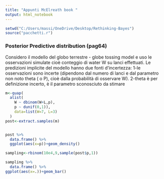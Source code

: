 ```yaml
---
title: "Appunti McElreath book "
output: html_notebook
---
```

```r
setwd("C:/Users/massi/OneDrive/Desktop/Rethinking-Bayes")
source("pacchetti.r")
```

<!-- ### FUNZIONI -->

<!-- sample()<-campiona distribuzioni  -->

<!-- dens() <- serve a plottare le distribuzioni a posteriori dopo che sono state campionate con sample  -->

<!-- PI()<-calcola l'intervallo in cui ricade una determinata % di valori della distribuzione a posteriori -->

<!-- HPDI()<- calcola l'intervallo che cattura i valori del parametro con la più alta probabilità a posteriori -->

<!-- chainmode()<- calcola la moda della distribuzione a posteriori sampled ( la massima stima a posteriori) -->

<!-- simplehist() <- serve a plottare un istogramma della distruibuzioni dei campioni simulati (posterior predictive distribution) -->


<!-- precis()<-restituisce i risultati di un modello fittato con la funzione map() o map2stan() -->

<!-- vcov()<-restituisce la matrice di varianza-covarianza tra i parametri stimati con un modello map() -->

<!-- extract.samples()<-campiona la distribuzione a posteriori ottenuta con map() -->


<!-- link() <- questa funzione campiona dalla distribuzione a post e poi calcola mu come funzione lineare di a beta e tutti i valori di X in caso di modello tipo: mu=a+b*X !!! -->


### Posterior Predictive distribution (pag64)

Considero il modello del globo terrestre - globe tossing model e uso le osservazioni simulate cioè
conteggio di water W su lanci effettuati. Le predizioni implicite del modello hanno due fonti d'incertezza:
1-le osservazioni sono incerte (dipendono dal numero di lanci e dal parametro non noto theta ( o P), cioè dalla
probabilità di osservare W).
2-theta è per definizione incerto, è il parametro sconosciuto da stimare



```r
m<-quap(
  alist(
    W ~ dbinom(W+L,p),
    p ~ dunif(0,1)), 
    data=list(W=7, L=3)
  )
post<-extract.samples(m)


post %>% 
  data.frame() %>% 
  ggplot(aes(x=p))+geom_density()

```



```r
sampling<-rbinom(10e4,9,sample(post$p,1))

sampling %>% 
  data.frame() %>% 
ggplot(aes(x=.))+geom_bar()

```
 

